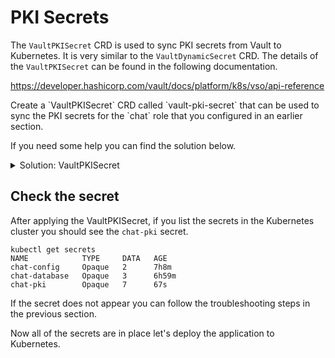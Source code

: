 # PKI Secrets

The `VaultPKISecret` CRD is used to sync PKI secrets from Vault to Kubernetes. It
is very similar to the `VaultDynamicSecret` CRD. The details of the `VaultPKISecret`
can be found in the following documentation.

https://developer.hashicorp.com/vault/docs/platform/k8s/vso/api-reference

<Task id="configure_pki">
Create a `VaultPKISecret` CRD called `vault-pki-secret` that can be used to sync
the PKI secrets for the `chat` role that you configured in an earlier section.
</Task>

If you need some help you can find the solution below.

<p>
<details>
  <summary style=\{{ fontSize: '18px', color: 'rgb(84, 128, 178)', fontWeight: 'medium' }} >Solution: VaultPKISecret</summary>

```shell
tee chat-pkisecret.yaml << EOF
apiVersion: secrets.hashicorp.com/v1beta1
kind: VaultPKISecret
metadata:
  name: vault-pki-secret
spec:
  vaultAuthRef: chat-auth
  mount: pki
  role: chat
  commonName: chat.local.jmpd.in
  destination:
    create: true
    name: chat-pki
EOF

kubectl apply -f chat-pkisecret.yaml
```

</details>
</p>

## Check the secret

After applying the VaultPKISecret, if you list the secrets in the Kubernetes cluster
you should see the `chat-pki` secret.

```shell
kubectl get secrets
NAME            TYPE     DATA   AGE
chat-config     Opaque   2      7h8m
chat-database   Opaque   3      6h59m
chat-pki        Opaque   7      67s
```

If the secret does not appear you can follow the troubleshooting steps in the previous section.

Now all of the secrets are in place let's deploy the application to Kubernetes.